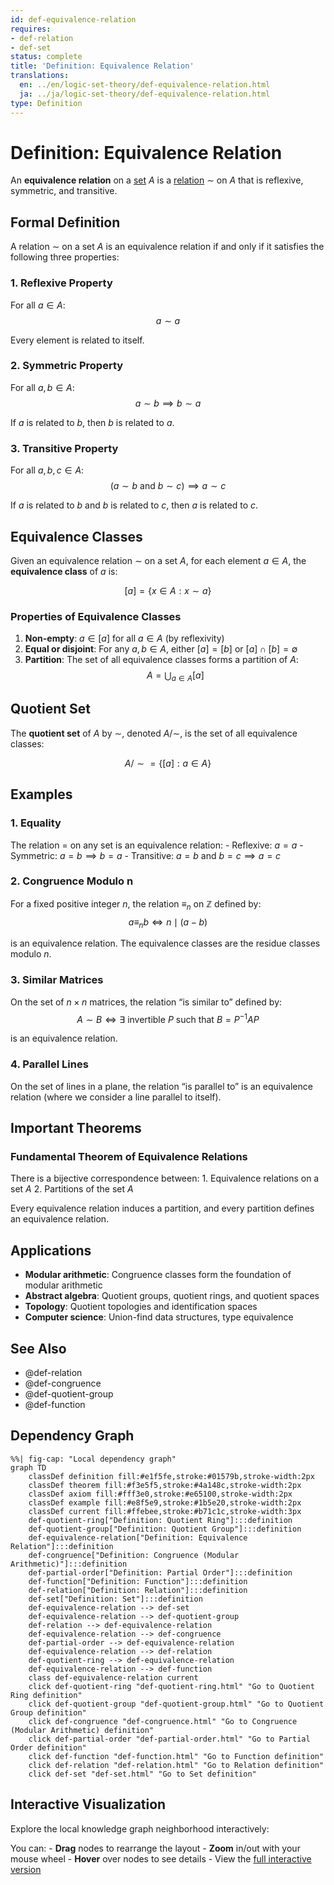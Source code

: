 ```yaml
---
id: def-equivalence-relation
requires:
- def-relation
- def-set
status: complete
title: 'Definition: Equivalence Relation'
translations:
  en: ../en/logic-set-theory/def-equivalence-relation.html
  ja: ../ja/logic-set-theory/def-equivalence-relation.html
type: Definition
---
```


# Definition: Equivalence Relation {#def-equivalence-relation}

An **equivalence relation** on a [set](def-set.qmd) $A$ is a [relation](def-relation.qmd) $\sim$ on $A$ that is reflexive, symmetric, and transitive.

## Formal Definition

A relation $\sim$ on a set $A$ is an equivalence relation if and only if it satisfies the following three properties:

### 1. Reflexive Property

For all $a \in A$:
$$a \sim a$$

Every element is related to itself.

### 2. Symmetric Property

For all $a, b \in A$:
$$a \sim b \implies b \sim a$$

If $a$ is related to $b$, then $b$ is related to $a$.

### 3. Transitive Property

For all $a, b, c \in A$:
$$(a \sim b \text{ and } b \sim c) \implies a \sim c$$

If $a$ is related to $b$ and $b$ is related to $c$, then $a$ is related to $c$.

## Equivalence Classes

Given an equivalence relation $\sim$ on a set $A$, for each element $a \in A$, the **equivalence class** of $a$ is:

$$[a] = \{x \in A : x \sim a\}$$

### Properties of Equivalence Classes

1. **Non-empty**: $a \in [a]$ for all $a \in A$ (by reflexivity)
2. **Equal or disjoint**: For any $a, b \in A$, either $[a] = [b]$ or $[a] \cap [b] = \emptyset$
3. **Partition**: The set of all equivalence classes forms a partition of $A$:
   $$A = \bigcup_{a \in A} [a]$$

## Quotient Set

The **quotient set** of $A$ by $\sim$, denoted $A/\sim$, is the set of all equivalence classes:

$$A/\sim = \{[a] : a \in A\}$$

## Examples

### 1. Equality

The relation $=$ on any set is an equivalence relation:
- Reflexive: $a = a$
- Symmetric: $a = b \implies b = a$
- Transitive: $a = b$ and $b = c \implies a = c$

### 2. Congruence Modulo n

For a fixed positive integer $n$, the relation $\equiv_n$ on $\mathbb{Z}$ defined by:
$$a \equiv_n b \iff n \mid (a - b)$$

is an equivalence relation. The equivalence classes are the residue classes modulo $n$.

### 3. Similar Matrices

On the set of $n \times n$ matrices, the relation "is similar to" defined by:
$$A \sim B \iff \exists \text{ invertible } P \text{ such that } B = P^{-1}AP$$

is an equivalence relation.

### 4. Parallel Lines

On the set of lines in a plane, the relation "is parallel to" is an equivalence relation (where we consider a line parallel to itself).

## Important Theorems

### Fundamental Theorem of Equivalence Relations

There is a bijective correspondence between:
1. Equivalence relations on a set $A$
2. Partitions of the set $A$

Every equivalence relation induces a partition, and every partition defines an equivalence relation.

## Applications

- **Modular arithmetic**: Congruence classes form the foundation of modular arithmetic
- **Abstract algebra**: Quotient groups, quotient rings, and quotient spaces
- **Topology**: Quotient topologies and identification spaces
- **Computer science**: Union-find data structures, type equivalence

## See Also

- @def-relation
- @def-congruence
- @def-quotient-group
- @def-function

## Dependency Graph

```mermaid
%%| fig-cap: "Local dependency graph"
graph TD
    classDef definition fill:#e1f5fe,stroke:#01579b,stroke-width:2px
    classDef theorem fill:#f3e5f5,stroke:#4a148c,stroke-width:2px
    classDef axiom fill:#fff3e0,stroke:#e65100,stroke-width:2px
    classDef example fill:#e8f5e9,stroke:#1b5e20,stroke-width:2px
    classDef current fill:#ffebee,stroke:#b71c1c,stroke-width:3px
    def-quotient-ring["Definition: Quotient Ring"]:::definition
    def-quotient-group["Definition: Quotient Group"]:::definition
    def-equivalence-relation["Definition: Equivalence Relation"]:::definition
    def-congruence["Definition: Congruence (Modular Arithmetic)"]:::definition
    def-partial-order["Definition: Partial Order"]:::definition
    def-function["Definition: Function"]:::definition
    def-relation["Definition: Relation"]:::definition
    def-set["Definition: Set"]:::definition
    def-equivalence-relation --> def-set
    def-equivalence-relation --> def-quotient-group
    def-relation --> def-equivalence-relation
    def-equivalence-relation --> def-congruence
    def-partial-order --> def-equivalence-relation
    def-equivalence-relation --> def-relation
    def-quotient-ring --> def-equivalence-relation
    def-equivalence-relation --> def-function
    class def-equivalence-relation current
    click def-quotient-ring "def-quotient-ring.html" "Go to Quotient Ring definition"
    click def-quotient-group "def-quotient-group.html" "Go to Quotient Group definition"
    click def-congruence "def-congruence.html" "Go to Congruence (Modular Arithmetic) definition"
    click def-partial-order "def-partial-order.html" "Go to Partial Order definition"
    click def-function "def-function.html" "Go to Function definition"
    click def-relation "def-relation.html" "Go to Relation definition"
    click def-set "def-set.html" "Go to Set definition"
```

## Interactive Visualization

Explore the local knowledge graph neighborhood interactively:

::: {.graph-viz data-id="def-equivalence-relation" data-width="700" data-height="500"}
:::

You can:
- **Drag** nodes to rearrange the layout
- **Zoom** in/out with your mouse wheel
- **Hover** over nodes to see details
- View the [full interactive version](../../output/interactive/def-equivalence-relation.html){target="_blank"}